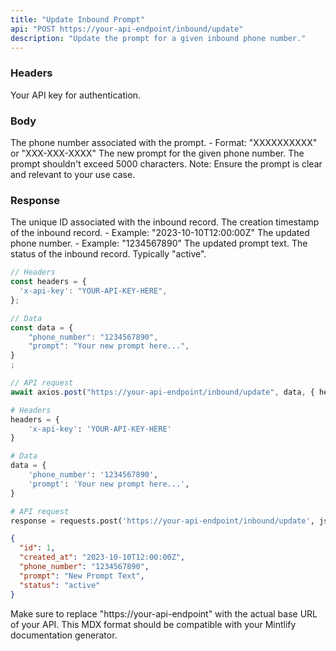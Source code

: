 ```yaml
---
title: "Update Inbound Prompt"
api: "POST https://your-api-endpoint/inbound/update"
description: "Update the prompt for a given inbound phone number."
---
```


### Headers

<ParamField header="x-api-key" type="string">
  Your API key for authentication.
</ParamField>

### Body

<ParamField body="phone_number" type="string">
  The phone number associated with the prompt.
  - Format: "XXXXXXXXXX" or "XXX-XXX-XXXX"
</ParamField>

<ParamField body="prompt" type="string">
  The new prompt for the given phone number. The prompt shouldn't exceed 5000 characters.
  Note: Ensure the prompt is clear and relevant to your use case.
</ParamField>

### Response

<ResponseField name="id" type="integer">
  The unique ID associated with the inbound record.
</ResponseField>

<ResponseField name="created_at" type="string">
  The creation timestamp of the inbound record.
  - Example: "2023-10-10T12:00:00Z"
</ResponseField>

<ResponseField name="phone_number" type="string">
  The updated phone number.
  - Example: "1234567890"
</ResponseField>

<ResponseField name="prompt" type="string">
  The updated prompt text.
</ResponseField>

<ResponseField name="status" type="string">
  The status of the inbound record. Typically "active".
</ResponseField>

<RequestExample>

```javascript UpdatePrompt.js
// Headers
const headers = {
  'x-api-key': "YOUR-API-KEY-HERE",
};

// Data
const data = {
    "phone_number": "1234567890",
    "prompt": "Your new prompt here...",
}
;

// API request
await axios.post("https://your-api-endpoint/inbound/update", data, { headers });
```

```python UpdatePrompt.py
# Headers
headers = {
    'x-api-key': 'YOUR-API-KEY-HERE'
}

# Data
data = {
    'phone_number': '1234567890',
    'prompt': 'Your new prompt here...',
}

# API request
response = requests.post('https://your-api-endpoint/inbound/update', json=data, headers=headers)
```
</RequestExample>

<ResponseExample>

```json Response
{
  "id": 1,
  "created_at": "2023-10-10T12:00:00Z",
  "phone_number": "1234567890",
  "prompt": "New Prompt Text",
  "status": "active"
}
```

</ResponseExample>

Make sure to replace "https://your-api-endpoint" with the actual base URL of your API. This MDX format should be compatible with your Mintlify documentation generator.
